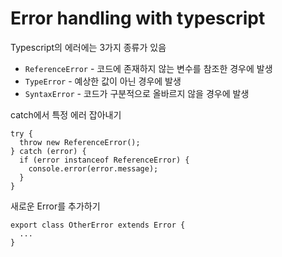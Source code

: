 # Error handling with typescript

Typescript의 에러에는 3가지 종류가 있음
  - `ReferenceError` - 코드에 존재하지 않는 변수를 참조한 경우에 발생
  - `TypeError` - 예상한 값이 아닌 경우에 발생
  - `SyntaxError` - 코드가 구분적으로 올바르지 않을 경우에 발생

catch에서 특정 에러 잡아내기
  ```tsx
  try {
    throw new ReferenceError();
  } catch (error) {
    if (error instanceof ReferenceError) {
      console.error(error.message);
    }
  }
  ```
새로운 Error를 추가하기
  ```tsx
  export class OtherError extends Error {
    ...
  }

  ```


